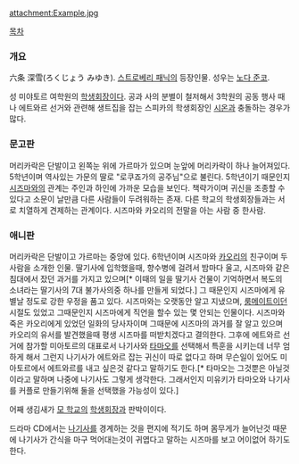 attachment:Example.jpg

[[목차]]
=== 개요 ===
六条 深雪(ろくじょう みゆき). [[스트로베리 패닉]]의 등장인물. 성우는 [[노다 준코]].

성 미야토르 여학원의 [[학생회장]]이다. 공과 사의 분별이 철저해서 3학원의 공동 행사 때나 에트와르 선거와 관련해 생트집을 잡는 스피카의 학생회장인 [[토모리 시온|시온]]과 충돌하는 경우가 많다.  

=== 문고판 ===
머리카락은 단발이고 왼쪽눈 위에 가르마가 있으며 눈앞에 머리카락이 하나 늘어져있다. 5학년이며 역사있는 가문의 딸로 "로쿠죠가의 공주님"으로 불린다. 5학년이기 때문인지 [[하나조노 시즈마|시즈마]]와의 관계는 주인과 하인에 가까운 모습을 보인다. 책략가이며 귀신을 조종할 수 있다고 소문이 날만큼 다른 사람들이 두려워하는 존재. 다른 학교의 학생회장들과는 서로 치열하게 견제하는 관계이다. 시즈마와 카오리의 전말을 아는 사람 중 한사람.

=== 애니판 ===
머리카락은 단발이고 가르마는 중앙에 있다. 6학년이며 시즈마와 [[사쿠라기 카오리|카오리]]의 친구이며 두사람을 소개한 인물. 딸기사에 입학했을때, 향수병에 걸려서 밤마다 울고, 시즈마와 같은 침대에서 잤던 과거를 가지고 있으며[* 이때의 일을 딸기사 건물이 기억하면서 복도의 소녀라는 딸기사의 7대 불가사의중 하나를 만들게 되었다.] 그 때문인지 시즈마에게 유별날 정도로 강한 우정을 품고 있다. 시즈마와는 오랫동안 알고 지냈으며, [[룸메이트]]이던 시절도 있었고 그때문인지 시즈마에게 직언을 할수 있는 몇 안되는 인물이다. 시즈마와 죽은 카오리에게 있었던 일화의 당사자이며 그때문에 시즈마의 과거를 잘 알고 있으며 카오리의 유서를 발견했을때 평생 시즈마를 떠받치겠다고 결의한다. 그후에 에트와르 선거에 참가할 미아토르의 대표로서 나기사와 [[스즈미 타마오|타마오]]를 선택해서 특훈을 시키는데 너무 엄하게 해서 그런지 나기사가 에트와르 잡는 귀신이 따로 없다고 하며 무슨일이 있어도 미아토르에서 에트와르를 내고 싶은것 같다고 말하기도 한다.[* 타마오는 그것뿐은 아닐것이라고 말하며 나중에 나기사도 그렇게 생각한다. 그래서인지 미유키가 타마오와 나기사를 커플로 만들기위해 둘을 선택했을 가능성이 있다.] 

어째 생김새가 [[릴리안 여학원|모 학교]]의 [[미즈노 요코|학생회장]]과 판박이이다. 

드라마 CD에서는 [[아오이 나기사|나기사]]를 경계하는 것을 편지에 적기도 하며 몸무게가 늘어난것 때문에 나기사가 간식을 마구 먹어대는것이 귀엽다고 말하는 시즈마를 보고 어이없어 하기도 한다. 
